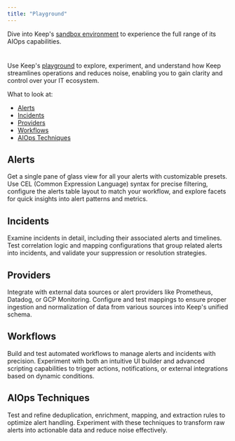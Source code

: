 ```yaml
---
title: "Playground"
---
```


Dive into Keep's [sandbox environment](https://playground.keephq.dev) to experience the full range of its AIOps capabilities.

<Frame width="100" height="200">
  <img height="10" src="/images/playground.png" />
</Frame>

Use Keep's [playground](https://playground.keephq.dev) to explore, experiment, and understand how Keep streamlines operations and reduces noise, enabling you to gain clarity and control over your IT ecosystem.

What to look at:
- [Alerts](#alerts)
- [Incidents](#incidents)
- [Providers](#providers)
- [Workflows](#workflows)
- [AIOps Techniques](#aiops-techniques)


## Alerts

Get a single pane of glass view for all your alerts with customizable presets. Use CEL (Common Expression Language) syntax for precise filtering, configure the alerts table layout to match your workflow, and explore facets for quick insights into alert patterns and metrics.

## Incidents

Examine incidents in detail, including their associated alerts and timelines. Test correlation logic and mapping configurations that group related alerts into incidents, and validate your suppression or resolution strategies.

## Providers

Integrate with external data sources or alert providers like Prometheus, Datadog, or GCP Monitoring. Configure and test mappings to ensure proper ingestion and normalization of data from various sources into Keep's unified schema.

## Workflows

Build and test automated workflows to manage alerts and incidents with precision. Experiment with both an intuitive UI builder and advanced scripting capabilities to trigger actions, notifications, or external integrations based on dynamic conditions.

## AIOps Techniques

Test and refine deduplication, enrichment, mapping, and extraction rules to optimize alert handling. Experiment with these techniques to transform raw alerts into actionable data and reduce noise effectively.
